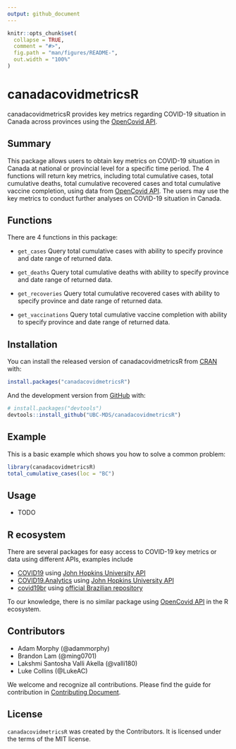 ```yaml
---
output: github_document
---
```


<!-- README.md is generated from README.Rmd. Please edit that file -->

```r
knitr::opts_chunk$set(
  collapse = TRUE,
  comment = "#>",
  fig.path = "man/figures/README-",
  out.width = "100%"
)
```

# canadacovidmetricsR

<!-- badges: start -->

<!-- badges: end -->

canadacovidmetricsR provides key metrics regarding COVID-19 situation in Canada across provinces using the [OpenCovid API](https://opencovid.ca/api/).

## Summary

This package allows users to obtain key metrics on COVID-19 situation in Canada at national or provincial level for a specific time period. The 4 functions will return key metrics, including total cumulative cases, total cumulative deaths, total cumulative recovered cases and total cumulative vaccine completion, using data from [OpenCovid API](https://opencovid.ca/api/). The users may use the key metrics to conduct further analyses on COVID-19 situation in Canada.

## Functions

There are 4 functions in this package:

-   `get_cases` Query total cumulative cases with ability to specify province and date range of returned data.

-   `get_deaths` Query total cumulative deaths with ability to specify province and date range of returned data.

-   `get_recoveries` Query total cumulative recovered cases with ability to specify province and date range of returned data.

-   `get_vaccinations` Query total cumulative vaccine completion with ability to specify province and date range of returned data.

## Installation

You can install the released version of canadacovidmetricsR from [CRAN](https://CRAN.R-project.org) with:

``` r
install.packages("canadacovidmetricsR")
```

And the development version from [GitHub](https://github.com/) with:

``` r
# install.packages("devtools")
devtools::install_github("UBC-MDS/canadacovidmetricsR")
```

## Example

This is a basic example which shows you how to solve a common problem:

```r
library(canadacovidmetricsR)
total_cumulative_cases(loc = "BC")
```

## Usage

-   TODO

## R ecosystem

There are several packages for easy access to COVID-19 key metrics or data using different APIs, examples include

-   [COVID19](https://cran.r-project.org/web/packages/COVID19/index.html) using [John Hopkins University API](https://coronavirus.jhu.edu/about/)
-   [COVID19.Analytics](https://cran.r-project.org/web/packages/covid19.analytics/) using [John Hopkins University API](https://coronavirus.jhu.edu/about/)
-   [covid19br](https://cran.r-project.org/web/packages/covid19br/index.html) using [official Brazilian repository](https://covid.saude.gov.br/)

To our knowledge, there is no similar package using [OpenCovid API](https://opencovid.ca/api/) in the R ecosystem.

## Contributors

-   Adam Morphy (\@adammorphy)
-   Brandon Lam (\@ming0701)
-   Lakshmi Santosha Valli Akella (\@valli180)
-   Luke Collins (\@LukeAC)

We welcome and recognize all contributions. Please find the guide for contribution in [Contributing Document](https://github.com/UBC-MDS/canadacovidmetricsR/blob/main/CONTRIBUTING.md).

## License

`canadacovidmetricsR` was created by the Contributors. It is licensed under the terms of the MIT license.
